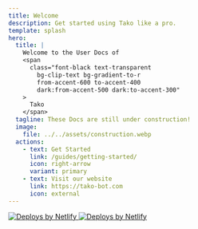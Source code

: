 ```yaml
---
title: Welcome
description: Get started using Tako like a pro.
template: splash
hero:
  title: |
    Welcome to the User Docs of
    <span
      class="font-black text-transparent
        bg-clip-text bg-gradient-to-r
        from-accent-600 to-accent-400
        dark:from-accent-500 dark:to-accent-300"
    >
      Tako
    </span>
  tagline: These Docs are still under construction!
  image:
    file: ../../assets/construction.webp
  actions:
    - text: Get Started
      link: /guides/getting-started/
      icon: right-arrow
      variant: primary
    - text: Visit our website
      link: https://tako-bot.com
      icon: external
---
```


<a href='https://www.netlify.com'>
  <img
    src='https://www.netlify.com/v3/img/components/netlify-light.svg'
    class='!block dark:!hidden'
    alt='Deploys by Netlify'
  />
</a>
<a href='https://www.netlify.com'>
  <img
    src='https://www.netlify.com/v3/img/components/netlify-dark.svg'
    class='!hidden dark:!block'
    alt='Deploys by Netlify'
  />
</a>
